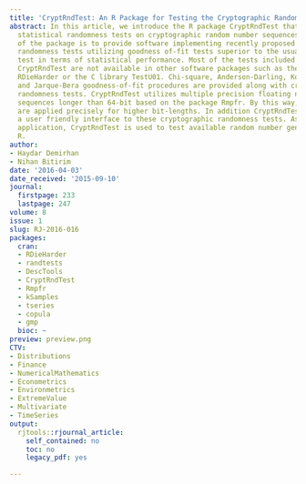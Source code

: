 ```yaml
---
title: 'CryptRndTest: An R Package for Testing the Cryptographic Randomness'
abstract: In this article, we introduce the R package CryptRndTest that performs eight
  statistical randomness tests on cryptographic random number sequences. The purpose
  of the package is to provide software implementing recently proposed cryptographic
  randomness tests utilizing goodness of-fit tests superior to the usual chi-square
  test in terms of statistical performance. Most of the tests included in package
  CryptRndTest are not available in other software packages such as the R package
  RDieHarder or the C library TestU01. Chi-square, Anderson-Darling, Kolmogorov-Smirnov,
  and Jarque-Bera goodness-of-fit procedures are provided along with cryptographic
  randomness tests. CryptRndTest utilizes multiple precision floating numbers for
  sequences longer than 64-bit based on the package Rmpfr. By this way, included tests
  are applied precisely for higher bit-lengths. In addition CryptRndTest provides
  a user friendly interface to these cryptographic randomness tests. As an illustrative
  application, CryptRndTest is used to test available random number generators in
  R.
author:
- Haydar Demirhan
- Nihan Bitirim
date: '2016-04-03'
date_received: '2015-09-10'
journal:
  firstpage: 233
  lastpage: 247
volume: 8
issue: 1
slug: RJ-2016-016
packages:
  cran:
  - RDieHarder
  - randtests
  - DescTools
  - CryptRndTest
  - Rmpfr
  - kSamples
  - tseries
  - copula
  - gmp
  bioc: ~
preview: preview.png
CTV:
- Distributions
- Finance
- NumericalMathematics
- Econometrics
- Environmetrics
- ExtremeValue
- Multivariate
- TimeSeries
output:
  rjtools::rjournal_article:
    self_contained: no
    toc: no
    legacy_pdf: yes

---
```

